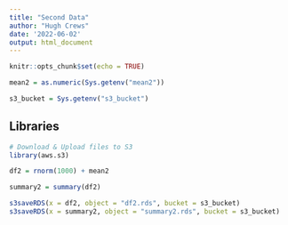```yaml
---
title: "Second Data"
author: "Hugh Crews"
date: '2022-06-02'
output: html_document
---
```


```r
knitr::opts_chunk$set(echo = TRUE)

mean2 = as.numeric(Sys.getenv("mean2"))

s3_bucket = Sys.getenv("s3_bucket")

```

## Libraries

```r
# Download & Upload files to S3
library(aws.s3)

```


```r

df2 = rnorm(1000) + mean2

```



```r

summary2 = summary(df2)

```

```r

s3saveRDS(x = df2, object = "df2.rds", bucket = s3_bucket)
s3saveRDS(x = summary2, object = "summary2.rds", bucket = s3_bucket)

```
